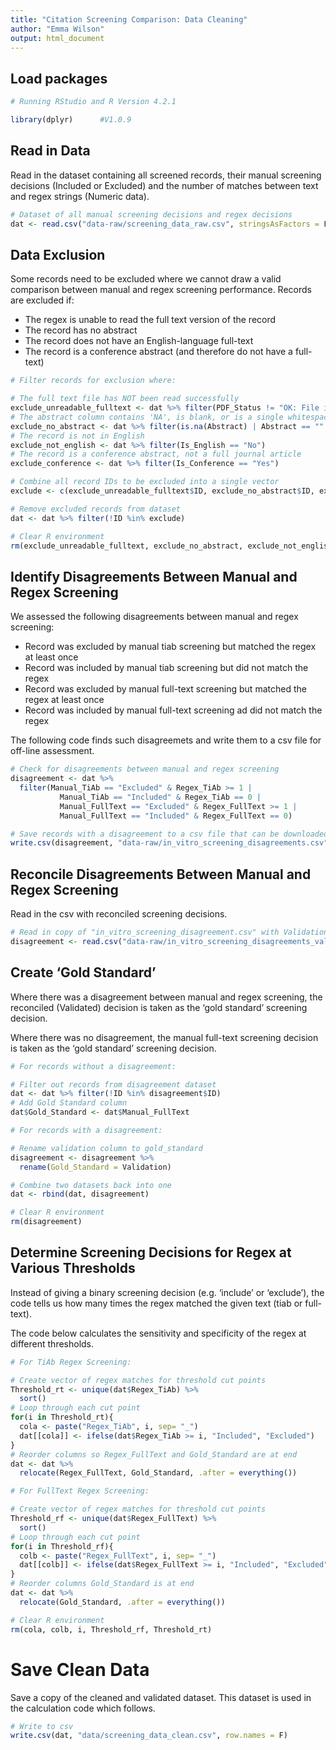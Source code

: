 ```yaml
---
title: "Citation Screening Comparison: Data Cleaning"
author: "Emma Wilson"
output: html_document
---
```


## Load packages

```r
# Running RStudio and R Version 4.2.1

library(dplyr)      #V1.0.9
```


## Read in Data

Read in the dataset containing all screened records, their manual screening decisions (Included or Excluded) and the number of matches between text and regex strings (Numeric data).

```r
# Dataset of all manual screening decisions and regex decisions
dat <- read.csv("data-raw/screening_data_raw.csv", stringsAsFactors = F)
```


## Data Exclusion

Some records need to be excluded where we cannot draw a valid comparison between manual and regex screening performance. Records are excluded if:

- The regex is unable to read the full text version of the record
- The record has no abstract
- The record does not have an English-language full-text
- The record is a conference abstract (and therefore do not have a full-text)

```r
# Filter records for exclusion where:

# The full text file has NOT been read successfully
exclude_unreadable_fulltext <- dat %>% filter(PDF_Status != "OK: File is read Successfully")
# The abstract column contains 'NA', is blank, or is a single whitespace
exclude_no_abstract <- dat %>% filter(is.na(Abstract) | Abstract == "" | Abstract == " ")
# The record is not in English
exclude_not_english <- dat %>% filter(Is_English == "No")
# The record is a conference abstract, not a full journal article
exclude_conference <- dat %>% filter(Is_Conference == "Yes")

# Combine all record IDs to be excluded into a single vector
exclude <- c(exclude_unreadable_fulltext$ID, exclude_no_abstract$ID, exclude_not_english$ID, exclude_conference$ID)

# Remove excluded records from dataset
dat <- dat %>% filter(!ID %in% exclude)

# Clear R environment
rm(exclude_unreadable_fulltext, exclude_no_abstract, exclude_not_english, exclude_conference, exclude)
```


## Identify Disagreements Between Manual and Regex Screening

We assessed the following disagreements between manual and regex screening:

- Record was excluded by manual tiab screening but matched the regex at least once
- Record was included by manual tiab screening but did not match the regex
- Record was excluded by manual full-text screening but matched the regex at least once
- Record was included by manual full-text screening ad did not match the regex

The following code finds such disagreemets and write them to a csv file for off-line assessment.

```r
# Check for disagreements between manual and regex screening
disagreement <- dat %>%
  filter(Manual_TiAb == "Excluded" & Regex_TiAb >= 1 | 
           Manual_TiAb == "Included" & Regex_TiAb == 0 | 
           Manual_FullText == "Excluded" & Regex_FullText >= 1 | 
           Manual_FullText == "Included" & Regex_FullText == 0)

# Save records with a disagreement to a csv file that can be downloaded, and validation decision added manually
write.csv(disagreement, "data-raw/in_vitro_screening_disagreements.csv", row.names = F)
```


## Reconcile Disagreements Between Manual and Regex Screening

Read in the csv with reconciled screening decisions.

```r
# Read in copy of "in_vitro_screening_disagreement.csv" with Validation column attached
disagreement <- read.csv("data-raw/in_vitro_screening_disagreements_validated.csv", stringsAsFactors = F)
```


## Create 'Gold Standard'

Where there was a disagreement between manual and regex screening, the reconciled (Validated) decision is taken as the 'gold standard' screening decision.

Where there was no disagreement, the manual full-text screening decision is taken as the 'gold standard' screening decision.

```r
# For records without a disagreement:

# Filter out records from disagreement dataset
dat <- dat %>% filter(!ID %in% disagreement$ID)
# Add Gold Standard column
dat$Gold_Standard <- dat$Manual_FullText

# For records with a disagreement:

# Rename validation column to gold_standard
disagreement <- disagreement %>%
  rename(Gold_Standard = Validation)

# Combine two datasets back into one
dat <- rbind(dat, disagreement)

# Clear R environment
rm(disagreement)
```


## Determine Screening Decisions for Regex at Various Thresholds

Instead of giving a binary screening decision (e.g. 'include' or 'exclude'), the code tells us how many times the regex matched the given text (tiab or full-text).

The code below calculates the sensitivity and specificity of the regex at different thresholds.

```r
# For TiAb Regex Screening:

# Create vector of regex matches for threshold cut points
Threshold_rt <- unique(dat$Regex_TiAb) %>%
  sort()
# Loop through each cut point
for(i in Threshold_rt){
  cola <- paste("Regex_TiAb", i, sep= "_")
  dat[[cola]] <- ifelse(dat$Regex_TiAb >= i, "Included", "Excluded")
}
# Reorder columns so Regex_FullText and Gold_Standard are at end
dat <- dat %>%
  relocate(Regex_FullText, Gold_Standard, .after = everything())

# For FullText Regex Screening:

# Create vector of regex matches for threshold cut points
Threshold_rf <- unique(dat$Regex_FullText) %>%
  sort()
# Loop through each cut point
for(i in Threshold_rf){
  colb <- paste("Regex_FullText", i, sep= "_")
  dat[[colb]] <- ifelse(dat$Regex_FullText >= i, "Included", "Excluded")
}
# Reorder columns Gold_Standard is at end
dat <- dat %>%
  relocate(Gold_Standard, .after = everything())

# Clear R environment
rm(cola, colb, i, Threshold_rf, Threshold_rt)
```


# Save Clean Data

Save a copy of the cleaned and validated dataset. This dataset is used in the calculation code which follows.

```r
# Write to csv
write.csv(dat, "data/screening_data_clean.csv", row.names = F)
```


